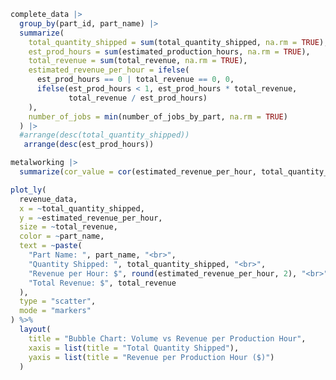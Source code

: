 

```r
complete_data |> 
  group_by(part_id, part_name) |> 
  summarize(
    total_quantity_shipped = sum(total_quantity_shipped, na.rm = TRUE),
    est_prod_hours = sum(estimated_production_hours, na.rm = TRUE),
    total_revenue = sum(total_revenue, na.rm = TRUE),
    estimated_revenue_per_hour = ifelse(
      est_prod_hours == 0 | total_revenue == 0, 0,  
      ifelse(est_prod_hours < 1, est_prod_hours * total_revenue, 
             total_revenue / est_prod_hours) 
    ),
    number_of_jobs = min(number_of_jobs_by_part, na.rm = TRUE)
  ) |> 
  #arrange(desc(total_quantity_shipped))
   arrange(desc(est_prod_hours))
```






```r

metalworking |> 
  summarize(cor_value = cor(estimated_revenue_per_hour, total_quantity_shipped, use = 'complete.obs'))

```



```r
plot_ly(
  revenue_data,
  x = ~total_quantity_shipped,
  y = ~estimated_revenue_per_hour,
  size = ~total_revenue,
  color = ~part_name,
  text = ~paste(
    "Part Name: ", part_name, "<br>",
    "Quantity Shipped: ", total_quantity_shipped, "<br>",
    "Revenue per Hour: $", round(estimated_revenue_per_hour, 2), "<br>",
    "Total Revenue: $", total_revenue
  ),
  type = "scatter",
  mode = "markers"
) %>%
  layout(
    title = "Bubble Chart: Volume vs Revenue per Production Hour",
    xaxis = list(title = "Total Quantity Shipped"),
    yaxis = list(title = "Revenue per Production Hour ($)")
  )
```















